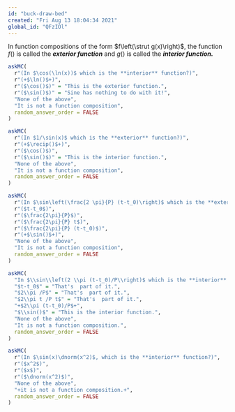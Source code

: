 ```yaml
---
id: "buck-draw-bed"
created: "Fri Aug 13 18:04:34 2021"
global_id: "QFzIOl"
---
```


In function compositions of the form $f\left(\strut g(x)\right)$, the function $f()$ is called the ***exterior function*** and $g()$ is called the ***interior function.***

```r
askMC(
  r"(In $\cos(\ln(x))$ which is the **interior** function?)",
  r"(+$\ln()$+)",
  r"($\cos()$)" = "This is the exterior function.", 
  r"($\sin()$)" = "Sine has nothing to do with it!",
  "None of the above", 
  "It is not a function composition",
  random_answer_order = FALSE
)
```

```r
askMC(
  r"(In $1/\sin(x)$ which is the **exterior** function?)",
  r"(+$\recip()$+)",
  r"($\cos()$)", 
  r"($\sin()$)" = "This is the interior function.", 
  "None of the above", 
  "It is not a function composition",
  random_answer_order = FALSE
)
```


```r
askMC(
  r"(In $\sin\left(\frac{2 \pi}{P} (t-t_0)\right)$ which is the **exterior** function?)",
  r"($t-t_0$)",
  r"($\frac{2\pi}{P}$)", 
  r"($\frac{2\pi}{P} t$)", 
  r"($\frac{2\pi}{P} (t-t_0)$)", 
  r"(+$\sin()$+)", 
  "None of the above", 
  "It is not a function composition",
  random_answer_order = FALSE
)
```


```r
askMC(
  "In $\\sin\\left(2 \\pi (t-t_0)/P\\right)$ which is the **interior** function?",
  "$t-t_0$" = "That's  part of it.",
  "$2\\pi /P$" = "That's  part of it.", 
  "$2\\pi t /P t$" = "That's  part of it.", 
  "+$2\\pi (t-t_0)/P$+", 
  "$\\sin()$" = "This is the interior function.", 
  "None of the above", 
  "It is not a function composition.",
  random_answer_order = FALSE
)
```

```r
askMC(
  r"(In $\sin(x)\dnorm(x^2)$, which is the **interior** function?)",
  r"($x^2$)",
  r"($x$)",
  r"($\dnorm(x^2)$)",
  "None of the above",
  "+it is not a function composition.+",
  random_answer_order = FALSE
)
```

